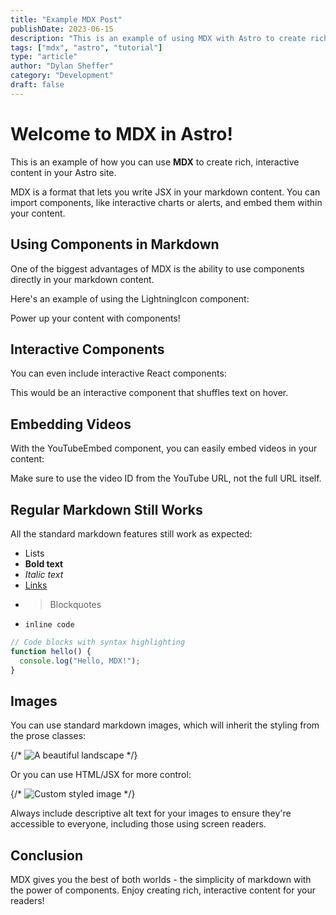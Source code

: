 ```yaml
---
title: "Example MDX Post"
publishDate: 2023-06-15
description: "This is an example of using MDX with Astro to create rich, interactive content"
tags: ["mdx", "astro", "tutorial"]
type: "article"
author: "Dylan Sheffer"
category: "Development"
draft: false
---
```



# Welcome to MDX in Astro!

This is an example of how you can use **MDX** to create rich, interactive content in your Astro site.

<CalloutBox type="info" title="What is MDX?">
  MDX is a format that lets you write JSX in your markdown content. You can import components, like interactive charts or alerts, and embed them within your content.
</CalloutBox>

## Using Components in Markdown

One of the biggest advantages of MDX is the ability to use components directly in your markdown content.

Here's an example of using the LightningIcon component:

<div className="flex items-center gap-2 p-4 bg-button-light dark:bg-dark-primary rounded-lg">
  <LightningIcon />
  <p className="font-bold">Power up your content with components!</p>
</div>

## Interactive Components

You can even include interactive React components:

<ShuffleText />
<p>This would be an interactive component that shuffles text on hover.</p>

## Embedding Videos

With the YouTubeEmbed component, you can easily embed videos in your content:

<YouTubeEmbed 
  id="szrsfeyLzyg" 
  title="Demo of the Daily Log shortcut in action" 
/>

<CalloutBox type="warning">
  Make sure to use the video ID from the YouTube URL, not the full URL itself.
</CalloutBox>

## Regular Markdown Still Works

All the standard markdown features still work as expected:

- Lists
- **Bold text**
- *Italic text*
- [Links](https://automatethesuck.com)
- > Blockquotes
- `inline code`

```js
// Code blocks with syntax highlighting
function hello() {
  console.log("Hello, MDX!");
}
```

## Images

You can use standard markdown images, which will inherit the styling from the prose classes:

{/* ![A beautiful landscape](./landscape.jpg) */}

Or you can use HTML/JSX for more control:

{/* <Image 
  src={customImage} 
  alt="Custom styled image" 
  className="rounded-full w-48 h-48 mx-auto my-8 shadow-lg"
/> */}

<CalloutBox type="success" title="Accessibility Tip">
  Always include descriptive alt text for your images to ensure they're accessible to everyone, including those using screen readers.
</CalloutBox>

## Conclusion

MDX gives you the best of both worlds - the simplicity of markdown with the power of components. Enjoy creating rich, interactive content for your readers!